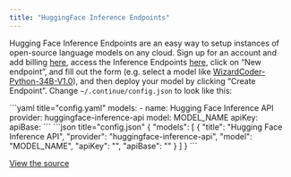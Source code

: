 ```yaml
---
title: "HuggingFace Inference Endpoints"
---
```


Hugging Face Inference Endpoints are an easy way to setup instances of open-source language models on any cloud. Sign up for an account and add billing [here](https://huggingface.co/settings/billing), access the Inference Endpoints [here](https://ui.endpoints.huggingface.co), click on “New endpoint”, and fill out the form (e.g. select a model like [WizardCoder-Python-34B-V1.0](https://huggingface.co/WizardLM/WizardCoder-Python-34B-V1.0)), and then deploy your model by clicking “Create Endpoint”. Change `~/.continue/config.json` to look like this:

<Tabs>
   <Tab title="YAML">
   ```yaml title="config.yaml"
   models:
     - name: Hugging Face Inference API
       provider: huggingface-inference-api
       model: MODEL_NAME
       apiKey: <YOUR_HF_TOKEN>
       apiBase: <YOUR_HF_INFERENCE_API_ENDPOINT_URL>
   ```
   </Tab>
   <Tab title="JSON">
   ```json title="config.json"
   {
     "models": [
       {
         "title": "Hugging Face Inference API",
         "provider": "huggingface-inference-api",
         "model": "MODEL_NAME",
         "apiKey": "<YOUR_HF_TOKEN>",
         "apiBase": "<YOUR_HF_INFERENCE_API_ENDPOINT_URL>"
       }
     ]
   }
   ```
   </Tab>
</Tabs>

[View the source](https://github.com/continuedev/continue/blob/main/core/llm/llms/HuggingFaceInferenceAPI.ts)
